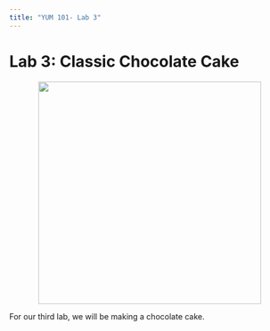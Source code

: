 ```yaml
---
title: "YUM 101- Lab 3"
---
```


# Lab 3: Classic Chocolate Cake  

<center> ![](https://images.unsplash.com/photo-1540337706094-da10342c93d8?ixlib=rb-1.2.1&ixid=eyJhcHBfaWQiOjEyMDd9&auto=format&fit=crop&w=1000&q=80){width=400px}</center> 



For our third lab, we will be making a chocolate cake.